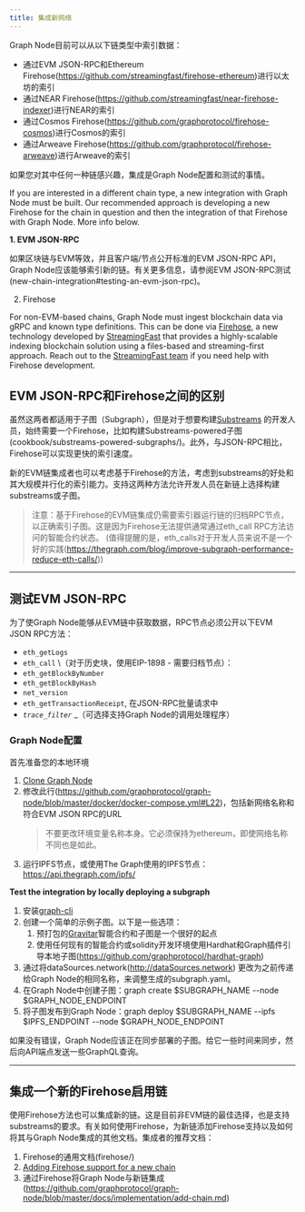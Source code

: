 ```yaml
---
title: 集成新网络
---
```


Graph Node目前可以从以下链类型中索引数据：

- 通过EVM JSON-RPC和Ethereum Firehose(https://github.com/streamingfast/firehose-ethereum)进行以太坊的索引
- 通过NEAR Firehose(https://github.com/streamingfast/near-firehose-indexer)进行NEAR的索引
- 通过Cosmos Firehose(https://github.com/graphprotocol/firehose-cosmos)进行Cosmos的索引
- 通过Arweave Firehose(https://github.com/graphprotocol/firehose-arweave)进行Arweave的索引

如果您对其中任何一种链感兴趣，集成是Graph Node配置和测试的事情。

If you are interested in a different chain type, a new integration with Graph Node must be built. Our recommended approach is developing a new Firehose for the chain in question and then the integration of that Firehose with Graph Node. More info below.

**1. EVM JSON-RPC**

如果区块链与EVM等效，并且客户端/节点公开标准的EVM JSON-RPC API，Graph Node应该能够索引新的链。有关更多信息，请参阅EVM JSON-RPC测试(new-chain-integration#testing-an-evm-json-rpc)。

2. Firehose

For non-EVM-based chains, Graph Node must ingest blockchain data via gRPC and known type definitions. This can be done via [Firehose](firehose/), a new technology developed by [StreamingFast](https://www.streamingfast.io/) that provides a highly-scalable indexing blockchain solution using a files-based and streaming-first approach. Reach out to the [StreamingFast team](mailto:integrations@streamingfast.io/) if you need help with Firehose development.

## EVM JSON-RPC和Firehose之间的区别

虽然这两者都适用于子图（Subgraph），但是对于想要构建[Substreams](substreams/) 的开发人员，始终需要一个Firehose，比如构建Substreams-powered子图(cookbook/substreams-powered-subgraphs/)。此外，与JSON-RPC相比，Firehose可以实现更快的索引速度。

新的EVM链集成者也可以考虑基于Firehose的方法，考虑到substreams的好处和其大规模并行化的索引能力。支持这两种方法允许开发人员在新链上选择构建substreams或子图。

> 注意：基于Firehose的EVM链集成仍需要索引器运行链的归档RPC节点，以正确索引子图。这是因为Firehose无法提供通常通过eth_call RPC方法访问的智能合约状态。 (值得提醒的是，eth_calls对于开发人员来说不是一个好的实践(https://thegraph.com/blog/improve-subgraph-performance-reduce-eth-calls/))

---

## 测试EVM JSON-RPC

为了使Graph Node能够从EVM链中获取数据，RPC节点必须公开以下EVM JSON RPC方法：

- `eth_getLogs`
- `eth_call` \\（对于历史块，使用EIP-1898 - 需要归档节点）：
- `eth_getBlockByNumber`
- `eth_getBlockByHash`
- `net_version`
- `eth_getTransactionReceipt`, 在JSON-RPC批量请求中
- _`trace_filter`_ \_（可选择支持Graph Node的调用处理程序）

### Graph Node配置

首先准备您的本地环境

1. [Clone Graph Node](https://github.com/graphprotocol/graph-node)
2. 修改此行(https://github.com/graphprotocol/graph-node/blob/master/docker/docker-compose.yml#L22)，包括新网络名称和符合EVM JSON RPC的URL
   > 不要更改环境变量名称本身。它必须保持为ethereum，即使网络名称不同也是如此。
3. 运行IPFS节点，或使用The Graph使用的IPFS节点：https://api.thegraph.com/ipfs/

**Test the integration by locally deploying a subgraph**

1. 安装[graph-cli](https://github.com/graphprotocol/graph-cli)
2. 创建一个简单的示例子图。以下是一些选项：
   1. 预打包的[Gravitar](https://github.com/graphprotocol/example-subgraph/tree/f89bdd4628efa4badae7367d4919b3f648083323)智能合约和子图是一个很好的起点
   2. 使用任何现有的智能合约或solidity开发环境使用Hardhat和Graph插件引导本地子图(https://github.com/graphprotocol/hardhat-graph)
3. 通过将dataSources.network(http://dataSources.network) 更改为之前传递给Graph Node的相同名称，来调整生成的subgraph.yaml。
4. 在Graph Node中创建子图：graph create $SUBGRAPH_NAME --node $GRAPH_NODE_ENDPOINT
5. 将子图发布到Graph Node：graph deploy $SUBGRAPH_NAME --ipfs $IPFS_ENDPOINT --node $GRAPH_NODE_ENDPOINT

如果没有错误，Graph Node应该正在同步部署的子图。给它一些时间来同步，然后向API端点发送一些GraphQL查询。

---

## 集成一个新的Firehose启用链

使用Firehose方法也可以集成新的链。这是目前非EVM链的最佳选择，也是支持substreams的要求。有关如何使用Firehose，为新链添加Firehose支持以及如何将其与Graph Node集成的其他文档。集成者的推荐文档：

1. Firehose的通用文档(firehose/)
2. [Adding Firehose support for a new chain](https://firehose.streamingfast.io/integrate-new-chains/integration-overview)
3. 通过Firehose将Graph Node与新链集成(https://github.com/graphprotocol/graph-node/blob/master/docs/implementation/add-chain.md)
